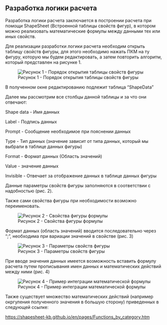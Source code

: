 ## Разработка логики расчета 

Разработка логики расчета заключается в построении расчета при помощи ShapeSheet (Встроенной таблицы свойств фигур), в котором можно реализовать математические формулы между данными тех или иных свойств.

Для реализации разработки логики расчета необходим открыть таблицу свойств фигуры, для этого необходимо нажать ПКМ на ту фигуру, которую мы будем редактировать, а затем повторить алгоритм, который представлен на рисунке 1.

![Рисунок 1 - Порядок открытия таблицы свойств фигуры](Picture/6.jpg)

В полученном окне редактированию подлежит таблица "ShapeData"

Далее мы рассмотрим все столбцы данной таблицы и за что они отвечают:

Shape data - Имя данных

Label - Подпись данных

Prompt - Сообщение необходимое при пояснении данных

Type - Тип данных (значение зависит от типа данных, который мы выбрали в таблице данных фигуры)

Format - Формат данных (Область значений)

Value - значение данных

Invisible - Отвечает за отображение данных в таблице данных фигуры

Данные параметры свойств фигуры заполняются в соответствии с надобностью (рис. 2).

Также сами свойства фигуры при необходимости возможно переименовать.

![Рисунок 2 - Свойства фигуры формулы](Picture/7.jpg)

Формат данных (область значений) вводится последовательно через ";", необходима при вариации значений в свойстве (рис. 3)

![Рисунок 3 - Параметры свойств фигуры](Picture/8.jpg)

При вводе значения данных имеется возможность вставить формулу расчета путем прописывания имен данных и математических действий между ними (рис. 4)

![Рисунок 4 - Пример интеграции математической формулы](Picture/9.jpg)

Также существует множество математических действий (например окргуления полученного значения в большую сторону) приведенных в следующей ссылке:

<https://shapesheet-kb.github.io/en/pages/Functions_by_category.htm>

